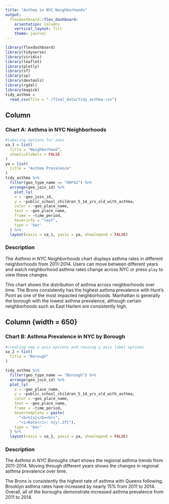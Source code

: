 ```yaml
---
title: "Asthma in NYC Neighborhoods"
output: 
  flexdashboard::flex_dashboard:
    orientation: columns
    vertical_layout: fill
    theme: journal
---
```


```r
library(flexdashboard)
library(tidyverse)
library(viridis)
library(leaflet)
library(plotly)
library(sf)
library(sp)
library(devtools)
library(rgdal)
library(magick)
tidy_asthma = 
  read_csv(file = "./final_data/tidy_asthma.csv")
```


Column {data-width=650}
-----------------------------------------------------------------------

### Chart A: Asthma in NYC Neighborhoods
```r
#labeling options for axes
xa_1 = list(
  title = "Neighborhood",
  showticklabels = FALSE
)
ya = list(
  title = "Asthma Prevalence"
)
tidy_asthma %>%
  filter(geo_type_name == "UHF42") %>%
  arrange(geo_join_id) %>%
    plot_ly(
    x = ~geo_join_id, 
    y = ~public_school_children_5_14_yrs_old_with_asthma, 
    color = ~geo_place_name,
    text = ~geo_place_name,
    frame = ~time_period,
    hoverinfo = "text",
    type = 'bar'
  ) %>% 
  layout(xaxis = xa_1, yaxis = ya, showlegend = FALSE)
```

### Description 
The _Asthma in NYC Neighborhoods_ chart displays asthma rates in different neighborhoods from 2011-2014. Users can move between different years and watch neighborhood asthma rates change across NYC or press `play` to view these changes.

This chart shows the distribution of asthma across neighborhoods over time. The Bronx consistently has the highest asthma prevalence with Hunt's Point as one of the most impacted neighborhoods. Manhattan is generally the borough with the lowest asthma prevalence, although certain neighborhoods such as East Harlem are consistently high. 


Column {width = 650}
--------------------------------------------------------------------

### Chart B: Asthma Prevalence in NYC by Borough
```r
#creating new x axis options and reusing y axis label options
xa_2 = list(
  title = "Borough"
)

tidy_asthma %>%
  filter(geo_type_name == "Borough") %>%
  arrange(geo_join_id) %>%
  plot_ly(
    x = ~geo_place_name, 
    y = ~public_school_children_5_14_yrs_old_with_asthma, 
    color = ~geo_place_name,
    text = ~geo_place_name,
    frame = ~time_period,
    hovertemplate = paste(
      "<b>%{x}</b><br>",
      "<i>Rate</i>: %{y:.2f}"),
    type = 'bar'
  ) %>% 
  layout(xaxis = xa_2, yaxis = ya, showlegend = FALSE)
```

### Description
The _Asthma in NYC Boroughs_ chart shows the regional asthma trends from 2011-2014. Moving through different years shows the changes in regional asthma prevalence over time.

The Bronx is consistently the highest rate of asthma with Queens following. Brooklyn asthma rates have increased by nearly 15% from 2011 to 2014. Overall, all of the boroughs demonstrate increased asthma prevalence from 2011 to 2014.
